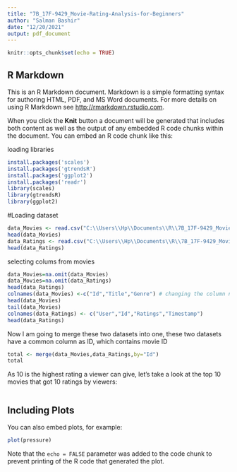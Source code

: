 ```yaml
---
title: "7B_17F-9429_Movie-Rating-Analysis-for-Beginners"
author: "Salman Bashir"
date: "12/20/2021"
output: pdf_document
---
```


```r
knitr::opts_chunk$set(echo = TRUE)
```

## R Markdown

This is an R Markdown document. Markdown is a simple formatting syntax for authoring HTML, PDF, and MS Word documents. For more details on using R Markdown see <http://rmarkdown.rstudio.com>.

When you click the **Knit** button a document will be generated that includes both content as well as the output of any embedded R code chunks within the document. You can embed an R code chunk like this:

loading libraries
```r
install.packages('scales')
install.packages('gtrendsR')
install.packages('ggplot2')
install.packages('readr')
library(scales)
library(gtrendsR)
library(ggplot2)

```
#Loading dataset
```r
data_Movies <- read.csv("C:\\Users\\Hp\\Documents\\R\\7B_17F-9429_Movie-Rating-Analysis-for-Beginners\\movies.csv")
head(data_Movies)
data_Ratings <- read.csv("C:\\Users\\Hp\\Documents\\R\\7B_17F-9429_Movie-Rating-Analysis-for-Beginners\\ratings.csv")
head(data_Ratings)

```
selecting colums from movies

```r
data_Movies=na.omit(data_Movies)
data_Movies=na.omit(data_Ratings)
head(data_Ratings)
colnames(data_Movies) <-c("Id","Title","Genre") # changing the column names as suitable
head(data_Movies)
tail(data_Movies)
colnames(data_Ratings) <- c("User","Id","Ratings","Timestamp")
head(data_Ratings)
```
Now I am going to merge these two datasets into one, these two datasets have a common column as ID, which contains movie ID
```r
total <- merge(data_Movies,data_Ratings,by="Id")
total
```
As 10 is the highest rating a viewer can give, let’s take a look at the top 10 movies that got 10 ratings by viewers:

```r
```

## Including Plots

You can also embed plots, for example:

```r
plot(pressure)
```

Note that the `echo = FALSE` parameter was added to the code chunk to prevent printing of the R code that generated the plot.
